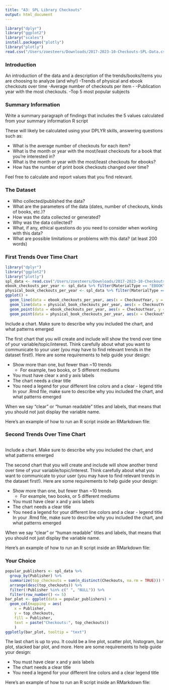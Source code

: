 ```yaml
---
title: "A3: SPL Library Checkouts"
output: html_document
---
```


```r
library("dplyr")
library("ggplot2")
library("scales")
install.packages("plotly")
library("plotly")
read.csv("/Users/zoesteers/Downloads/2017-2023-10-Checkouts-SPL-Data.csv")
```

### Introduction

An introduction of the data and a description of the trends/books/items you are choosing to analyze (and why!) -Trends of physical and ebook checkouts over time -Average number of checkouts per item - -Publication year with the most checkouts. -Top 5 most popular subjects 

### Summary Information

Write a summary paragraph of findings that includes the 5 values calculated from your summary information R script

These will likely be calculated using your DPLYR skills, answering questions such as:

-   What is the average number of checkouts for each item?
-   What is the month or year with the most/least checkouts for a book that you're interested in?
-   What is the month or year with the most/least checkouts for ebooks?
-   How has the number of print book checkouts changed over time?

Feel free to calculate and report values that you find relevant.

### The Dataset

-   Who collected/published the data?\
-   What are the parameters of the data (dates, number of checkouts, kinds of books, etc.)?
-   How was the data collected or generated?\
-   Why was the data collected?\
-   What, if any, ethical questions do you need to consider when working with this data?\
-   What are possible limitations or problems with this data? (at least 200 words)

### First Trends Over Time Chart

```r
library("dplyr")
library("ggplot2")
library("plotly")
spl_data <- read.csv("/Users/zoesteers/Downloads/2017-2023-10-Checkouts-SPL-Data.csv")
ebook_checkouts_per_year <- spl_data %>% filter(MaterialType == "EBOOK") %>% group_by(CheckoutYear, MaterialType) %>% summarize(checkouts_per_year = sum(Checkouts))
physical_book_checkouts_per_year <- spl_data %>% filter(MaterialType == "BOOK") %>% group_by(CheckoutYear, MaterialType) %>% summarize(checkouts_per_year = sum(Checkouts))
ggplot() +
  geom_line(data = ebook_checkouts_per_year, aes(x = CheckoutYear, y = checkouts_per_year, color = MaterialType)) +
  geom_line(data = physical_book_checkouts_per_year, aes(x = CheckoutYear, y = checkouts_per_year, color = MaterialType)) +
  geom_point(data = ebook_checkouts_per_year, aes(x = CheckoutYear, y = checkouts_per_year)) +
  geom_point(data = physical_book_checkouts_per_year, aes(x = CheckoutYear, y = checkouts_per_year))
```

Include a chart. Make sure to describe why you included the chart, and what patterns emerged

The first chart that you will create and include will show the trend over time of your variable/topic/interest. Think carefully about what you want to communicate to your user (you may have to find relevant trends in the dataset first!). Here are some requirements to help guide your design:

-   Show more than one, but fewer than \~10 trends
    -   For example, two books, or 5 different mediums
-   You must have clear x and y axis labels
-   The chart needs a clear title 
-   You need a legend for your different line colors and a clear - legend title In your .Rmd file, make sure to describe why you included the chart, and what patterns emerged

When we say "clear" or "human readable" titles and labels, that means that you should not just display the variable name.

Here's an example of how to run an R script inside an RMarkdown file:

### Second Trends Over Time Chart

```r

```

Include a chart. Make sure to describe why you included the chart, and what patterns emerged

The second chart that you will create and include will show another trend over time of your variable/topic/interest. Think carefully about what you want to communicate to your user (you may have to find relevant trends in the dataset first!). Here are some requirements to help guide your design:

-   Show more than one, but fewer than \~10 trends
    -   For example, two books, or 5 different mediums
-   You must have clear x and y axis labels
-   The chart needs a clear title 
-   You need a legend for your different line colors and a clear - legend title In your .Rmd file, make sure to describe why you included the chart, and what patterns emerged

When we say "clear" or "human readable" titles and labels, that means that you should not just display the variable name.

Here's an example of how to run an R script inside an RMarkdown file:

### Your Choice

```r
popular_publishers <- spl_data %>% 
  group_by(Publisher) %>% 
  summarize(top_checkouts = sum(n_distinct(Checkouts, na.rm = TRUE))) %>%
  arrange(desc(top_checkouts)) %>% 
  filter(!Publisher %in% c(" ", "NULL")) %>% 
  filter(row_number() <= 5)
bar_plot <- ggplot(data = popular_publishers) +
  geom_col(mapping = aes(
    x = Publisher,
    y = top_checkouts,
    fill = Publisher,
    text = paste("Checkouts:", top_checkouts))
    )
ggplotly(bar_plot, tooltip = "text")
```

The last chart is up to you. It could be a line plot, scatter plot, histogram, bar plot, stacked bar plot, and more. Here are some requirements to help guide your design:

-   You must have clear x and y axis labels
-   The chart needs a clear title 
-   You need a legend for your different line colors and a clear legend title

Here's an example of how to run an R script inside an RMarkdown file: